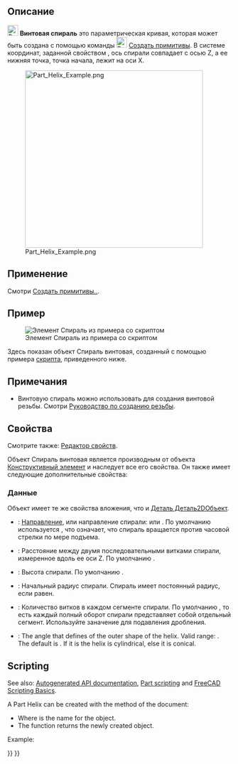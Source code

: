 <languages/>

{{Docnav/ru
|[[Part_Wedge/ru|Клин]]
|[[Part_Spiral/ru|Спираль плоская]]
|[[Part_Workbench/ru|Деталь]]
|IconL=Part_Wedge.svg
|IconR=Part_Spiral.svg
|IconC=Workbench_Part.svg
}}

{{GuiCommand/ru
|Name=Part Helix
|Name/ru=Спираль винтовая
|MenuLocation=Деталь → [[Part_Primitives/ru|Создать примитивы...]] → Спираль винтовая
|Workbenches=[[Part_Workbench/ru|Деталь]],  [[OpenSCAD_Workbench/ru|OpenSCAD]]
|SeeAlso=[[Part_Primitives/ru|Создать примитивы]]
}}

<span id="Description"></span>
== Описание ==

[[Image:Part_Helix.svg|24px]] '''Винтовая спираль''' это параметрическая кривая, которая может быть создана с помощью команды [[Image:Part_Primitives.svg|24px]] [[Part_Primitives/ru|Создать примитивы]]. В системе координат, заданной свойством {{PropertyData|Размещение}}, ось спирали совпадает с осью Z, а ее нижняя точка, точка начала, лежит на оси X.

[[Image:Part_Helix_Example.png|400px]]

<span id="Usage"></span>
== Применение ==

Смотри [[Part_Primitives#Usage/ru|Создать примитивы..]].

<span id="Example"></span>
== Пример ==

[[Image:Part_Helix_Scripting_Example.png|thumb|Элемент Спираль из примера со скриптом]]

Здесь показан объект Спираль винтовая, созданный с помощью примера [[#Scripting|скрипта]], приведенного ниже.

<span id="Notes"></span>
== Примечания ==

* Винтовую спираль можно использовать для создания винтовой резьбы. Смотри [[Thread_for_Screw_Tutorial/ru|Руководство по созданию резьбы]].

<span id="Properties"></span>
== Свойства ==

Смотрите также: [[property_editor/ru|Редактор свойств]].

Объект Спираль винтовая является производным от объекта [[Part_Feature/ru|Конструктивный элемент]] и наследует все его свойства. Он также имеет следующие дополнительные свойства:

<span id="Data"></span>
=== Данные ===

{{TitleProperty|Вложение}}

Объект имеет те же свойства вложения, что и [[Part_Part2DObject#Data/ru|Деталь Деталь2DОбъект]].

{{TitleProperty|Координатна система}}

* {{PropertyData|Система координат|Перечисление}}: [https://en.wikipedia.org/wiki/Screw_thread#Handedness Направление], или направление спирали: {{Value|Правая резьба}} или {{Value|Левая резьба}}. По умолчанию используется {{Value|Правая резьба}}, что означает, что спираль вращается против часовой стрелки по мере подъема.

{{TitleProperty|Спираль винтовая}}

* {{PropertyData|Шаг|Длина}}: Расстояние между двумя последовательными витками спирали, измеренное вдоль ее оси Z. По умолчанию {{Value|1мм}}.
* {{PropertyData|Высота|Длина}}: Высота спирали. По умолчанию {{Value|2мм}}.
* {{PropertyData|Радиус|Длина}}: Начальный радиус спирали. Спираль имеет постоянный радиус, если  {{PropertyData|Угол}} равен{{Value|0°}}.
* {{PropertyData|Длина Сегмента|Ограничение количества}}: Количество витков в каждом сегменте спирали. По умолчанию {{Value|1}}, то есть каждый полный оборот спирали представляет собой отдельный сегмент. Используйте заначение {{Value|0}} для подавления дробления.
* {{PropertyData|Угол|Угол}}: The angle that defines of the outer shape of the helix. Valid range: {{Value|-90° &lt; value &lt; 90°}}. The default is {{Value|0°}}. If it is {{Value|0°}} the helix is cylindrical, else it is conical.

== Scripting ==

See also: [https://freecad.github.io/SourceDoc/ Autogenerated API documentation], [[Part_scripting|Part scripting]] and [[FreeCAD_Scripting_Basics|FreeCAD Scripting Basics]].

A Part Helix can be created with the {{Incode|addObject()}} method of the document:

{{Code|code=
helix = FreeCAD.ActiveDocument.addObject("Part::Helix", "myHelix")
}}

* Where {{Incode|"myHelix"}} is the name for the object.
* The function returns the newly created object.

Example:

{{Code|code=
import FreeCAD as App

doc = App.activeDocument()

helix = doc.addObject("Part::Helix", "myHelix")
helix.Pitch = 2
helix.Height = 3
helix.Radius = 4
helix.SegmentLength = 21
helix.Angle = 45
helix.Placement = App.Placement(App.Vector(1, 2, 3), App.Rotation(75, 60, 30))

doc.recompute()
}}


{{Docnav/ru
|[[Part_Wedge/ru|Клин]]
|[[Part_Spiral/ru|Спираль плоская]]
|[[Part_Workbench/ru|Верстак Part]]
|IconL=Part_Wedge.svg
|IconR=Part_Spiral.svg
|IconC=Workbench_Part.svg
}}

{{Part_Tools_navi{{#translation:}}}}
{{Userdocnavi{{#translation:}}}}